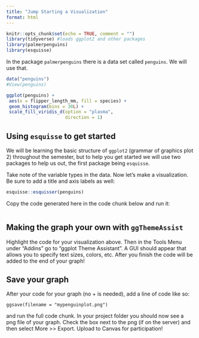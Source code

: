 ```yaml
---
title: "Jump Starting a Visualization"
format: html
---
```


```r
knitr::opts_chunk$set(echo = TRUE, comment = "")
library(tidyverse) #loads ggplot2 and other packages
library(palmerpenguins)
library(esquisse)
```

In the package `palmerpenguins` there is a data set called `penguins`. We will use that.

```r
data("penguins")
#View(penguins)
```

```r
ggplot(penguins) +
 aes(x = flipper_length_mm, fill = species) +
 geom_histogram(bins = 30L) +
 scale_fill_viridis_d(option = "plasma", 
                      direction = 1)
```

## Using `esquisse` to get started  

We will be learning the basic structure of `ggplot2` (grammar of graphics plot 2) throughout the semester, but to help you get started we will use two packages to help us out, the first package being `esquisse`. 

Take note of the variable types in the data.  Now let's make a visualization. Be sure to add a title and axis labels as well:

```r
esquisse::esquisser(penguins)
```

Copy the code generated here in the code chunk below and run it:

```r

```


## Making the graph your own with `ggThemeAssist`

Highlight the code for your visualization above. Then in the Tools Menu under "Addins" go to "ggplot Theme Assistant". A GUI should appear that allows you to specify text sizes, colors, etc. After you finish the code will be added to the end of your graph!

## Save your graph

After your code for your graph (no + is needed), add a line of code like so:  

`ggsave(filename = "mypenguinplot.png")`

and run the full code chunk. In your project folder you should now see a png file of your graph. Check the box next to the png (if on the server) and then select More >> Export. Upload to Canvas for participation!



